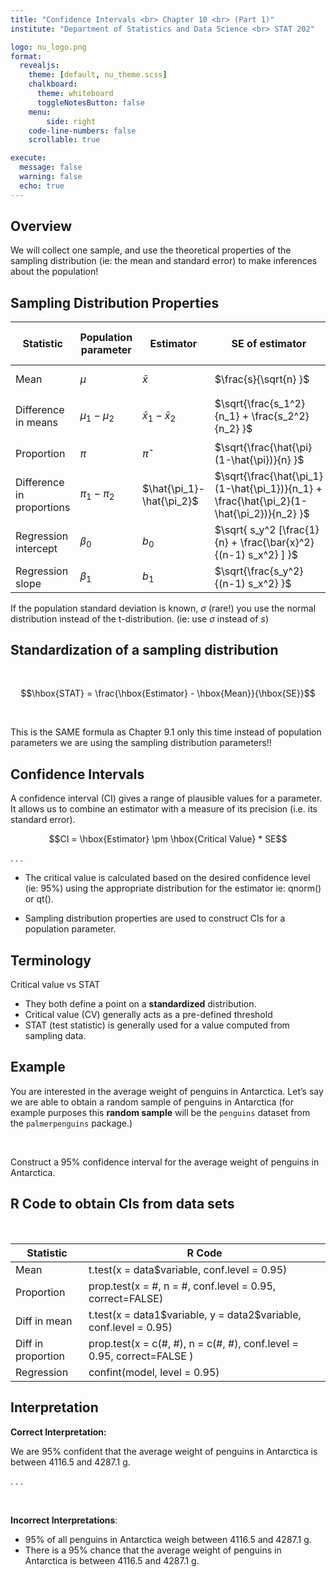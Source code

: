 ```yaml
---
title: "Confidence Intervals <br> Chapter 10 <br> (Part 1)"
institute: "Department of Statistics and Data Science <br> STAT 202"

logo: nu_logo.png
format: 
  revealjs:
    theme: [default, nu_theme.scss]
    chalkboard:
      theme: whiteboard
      toggleNotesButton: false
    menu:
        side: right
    code-line-numbers: false
    scrollable: true

execute:
  message: false
  warning: false
  echo: true
---
```


## Overview

We will collect one sample, and use the theoretical properties of the sampling distribution (ie: the mean and standard error) to make inferences about the population!

## Sampling Distribution Properties {.smaller}

| Statistic                 | Population parameter | Estimator                 | SE of estimator                                                                           | Critical Value Distribution  |
|---------------|---------------|---------------|---------------|---------------|
| Mean                      | $\mu$                | $\bar{x}$                 | $\frac{s}{\sqrt{n} }$                                                                     | $t(df=n-1)$                  |
| Difference in means       | $\mu_1-\mu_2$        | $\bar{x}_1-\bar{x}_2$     | $\sqrt{\frac{s_1^2}{n_1} + \frac{s_2^2}{n_2} }$                                           | $t(df = min(n_1-1, n_2-1) )$ |
| Proportion                | $\pi$                | $\hat{\pi}$               | $\sqrt{\frac{\hat{\pi}(1-\hat{\pi})}{n} }$                                                | $N(0,1)$                     |
| Difference in proportions | $\pi_1-\pi_2$        | $\hat{\pi_1}-\hat{\pi_2}$ | $\sqrt{\frac{\hat{\pi_1}(1-\hat{\pi_1})}{n_1} + \frac{\hat{\pi_2}(1-\hat{\pi_2})}{n_2} }$ | $N(0,1)$                     |
| Regression intercept      | $\beta_0$            | $b_0$                     | $\sqrt{ s_y^2 [\frac{1}{n} + \frac{\bar{x}^2}{(n-1) s_x^2} ] }$                           | $t(df=n-2)$                  |
| Regression slope          | $\beta_1$            | $b_1$                     | $\sqrt{\frac{s_y^2}{(n-1) s_x^2} }$                                                       | $t(df=n-2)$                  |

::: footer
If the population standard deviation is known, $\sigma$ (rare!) you use the normal distribution instead of the t-distribution. (ie: use $\sigma$ instead of $s$)
:::

## Standardization of a sampling distribution

 

$$\hbox{STAT} = \frac{\hbox{Estimator} - \hbox{Mean}}{\hbox{SE}}$$

 

This is the SAME formula as Chapter 9.1 only this time instead of population parameters we are using the sampling distribution parameters!!

## Confidence Intervals

A confidence interval (CI) gives a range of plausible values for a parameter. It allows us to combine an estimator with a measure of its precision (i.e. its standard error).

$$CI = \hbox{Estimator} \pm \hbox{Critical  Value} * SE$$

. . .

-   The critical value is calculated based on the desired confidence level (ie: 95%) using the appropriate distribution for the estimator ie: qnorm() or qt().

-   Sampling distribution properties are used to construct CIs for a population parameter.

## Terminology

Critical value vs STAT

-   They both define a point on a **standardized** distribution.
-   Critical value (CV) generally acts as a pre-defined threshold
-   STAT (test statistic) is generally used for a value computed from sampling data.

## Example {.smaller}

You are interested in the average weight of penguins in Antarctica. Let's say we are able to obtain a random sample of penguins in Antarctica (for example purposes this **random sample** will be the `penguins` dataset from the `palmerpenguins` package.)

<br>

Construct a 95% confidence interval for the average weight of penguins in Antarctica.

## R Code to obtain CIs from data sets {.smaller}

<br>

| Statistic          | R Code                                                                 |
|-----------------|-------------------------------------------------------|
| Mean               | t.test(x = data\$variable, conf.level = 0.95)                          |
| Proportion         | prop.test(x = #, n = #, conf.level = 0.95, correct=FALSE)              |
| Diff in mean       | t.test(x = data1\$variable, y = data2\$variable, conf.level = 0.95)    |
| Diff in proportion | prop.test(x = c(#, #), n = c(#, #), conf.level = 0.95, correct=FALSE ) |
| Regression         | confint(model, level = 0.95)                                           |

## Interpretation {.smaller}

**Correct Interpretation:**

We are 95% confident that the average weight of penguins in Antarctica is between 4116.5 and 4287.1 g.

. . .

<br>

**Incorrect Interpretations**:

-   95% of all penguins in Antarctica weigh between 4116.5 and 4287.1 g.
-   There is a 95% chance that the average weight of penguins in Antarctica is between 4116.5 and 4287.1 g.
